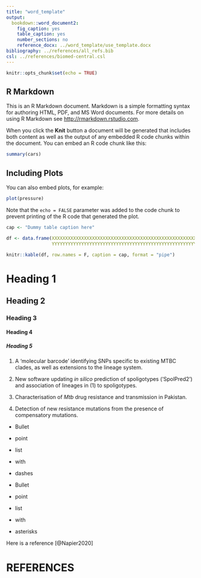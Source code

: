 ```yaml
---
title: "word_template"
output: 
  bookdown::word_document2: 
    fig_caption: yes
    table_caption: yes
    number_sections: no
    reference_docx: ../word_template/use_template.docx
bibliography: ../references/all_refs.bib
csl: ../references/biomed-central.csl
---
```



```r
knitr::opts_chunk$set(echo = TRUE)
```

## R Markdown

This is an R Markdown document. Markdown is a simple formatting syntax for authoring HTML, PDF, and MS Word documents. For more details on using R Markdown see <http://rmarkdown.rstudio.com>.

When you click the **Knit** button a document will be generated that includes both content as well as the output of any embedded R code chunks within the document. You can embed an R code chunk like this:

```r

summary(cars)

```

## Including Plots

You can also embed plots, for example:

```r

plot(pressure)

```

Note that the `echo = FALSE` parameter was added to the code chunk to prevent printing of the R code that generated the plot.

```r

cap <- "Dummy table caption here"

df <- data.frame(XXXXXXXXXXXXXXXXXXXXXXXXXXXXXXXXXXXXXXXXXXXXXXXXXXXXXXXX = "LONG_LONG_LONG_LONG_LONG_LONG_LONG_LONG_LONG_LONG_LONG_LONG_LONG_LONG_LONG_LONG_LONG_LONG_LONG", 
                 YYYYYYYYYYYYYYYYYYYYYYYYYYYYYYYYYYYYYYYYYYYYYYYYYYYYYYYY = "LONG_LONG_LONG_LONG_LONG_LONG_LONG_LONG_LONG_LONG_LONG_LONG_LONG_LONG_LONG_LONG_LONG_LONG_LONG")

knitr::kable(df, row.names = F, caption = cap, format = "pipe")

```

# Heading 1

## Heading 2

### Heading 3

#### Heading 4

##### Heading 5


1. A 'molecular barcode' identifying SNPs specific to existing MTBC clades, as well as extensions to the lineage system. 

2. New software updating *in silico* prediction of spoligotypes ('SpolPred2') and association of lineages in (1) to spoligotypes. 

3. Characterisation of *Mtb* drug resistance and transmission in Pakistan. 

4. Detection of new resistance mutations from the presence of compensatory mutations. 

- Bullet 
- point
- list
- with
- dashes

* Bullet 
* point
* list
* with 
* asterisks



Here is a reference [@Napier2020]

# REFERENCES